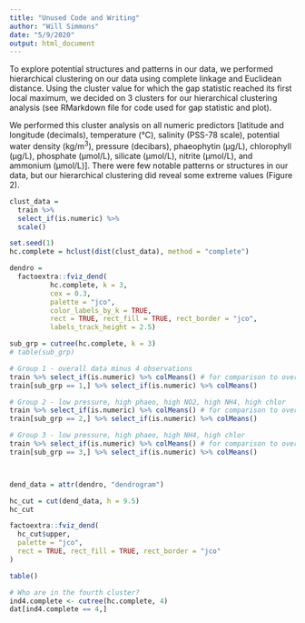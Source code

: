 ```yaml
---
title: "Unused Code and Writing"
author: "Will Simmons"
date: "5/9/2020"
output: html_document
---
```


To explore potential structures and patterns in our data, we performed hierarchical clustering on our data using complete linkage and Euclidean distance. Using the cluster value for which the gap statistic reached its first local maximum, we decided on 3 clusters for our hierarchical clustering analysis (see RMarkdown file for code used for gap statistic and plot). 

We performed this cluster analysis on all numeric predictors [latitude and longitude (decimals), temperature (°C), salinity (PSS-78 scale), potential water density (kg/m^3^), pressure (decibars), phaeophytin (µg/L), chlorophyll (µg/L), phosphate (µmol/L), silicate (µmol/L), nitrite (µmol/L), and ammonium (µmol/L)]. There were few notable patterns or structures in our data, but our hierarchical clustering did reveal some extreme values (Figure 2). 

```r

clust_data =
  train %>% 
  select_if(is.numeric) %>% 
  scale()

set.seed(1)
hc.complete = hclust(dist(clust_data), method = "complete")

dendro =
  factoextra::fviz_dend(
          hc.complete, k = 3,        
          cex = 0.3, 
          palette = "jco", 
          color_labels_by_k = TRUE,
          rect = TRUE, rect_fill = TRUE, rect_border = "jco",
          labels_track_height = 2.5)

sub_grp = cutree(hc.complete, k = 3)
# table(sub_grp)

# Group 1 - overall data minus 4 observations
train %>% select_if(is.numeric) %>% colMeans() # for comparison to overall data
train[sub_grp == 1,] %>% select_if(is.numeric) %>% colMeans()

# Group 2 - low pressure, high phaeo, high NO2, high NH4, high chlor
train %>% select_if(is.numeric) %>% colMeans() # for comparison to overall data
train[sub_grp == 2,] %>% select_if(is.numeric) %>% colMeans()

# Group 3 - low pressure, high phaeo, high NH4, high chlor
train %>% select_if(is.numeric) %>% colMeans() # for comparison to overall data
train[sub_grp == 3,] %>% select_if(is.numeric) %>% colMeans()



dend_data = attr(dendro, "dendrogram")

hc_cut = cut(dend_data, h = 9.5)
hc_cut

factoextra::fviz_dend(
  hc_cut$upper,
  palette = "jco", 
  rect = TRUE, rect_fill = TRUE, rect_border = "jco"
)

table()

# Who are in the fourth cluster?
ind4.complete <- cutree(hc.complete, 4)
dat[ind4.complete == 4,]

```


